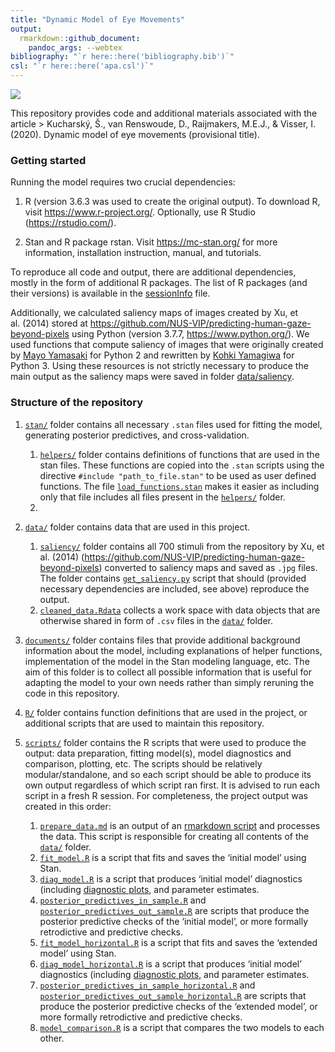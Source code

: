 ```yaml
---
title: "Dynamic Model of Eye Movements"
output: 
  rmarkdown::github_document:
    pandoc_args: --webtex
bibliography: "`r here::here('bibliography.bib')`"
csl: "`r here::here('apa.csl')`"
---
```


![](figures/fit_model/in_sample/xy/1251.jpg)

This repository provides code and additional materials associated with the article 
> Kucharský, Š., van Renswoude, D., Raijmakers, M.E.J., & Visser, I. (2020). Dynamic model of eye movements (provisional title).

### Getting started

Running the model requires two crucial dependencies:

1. R (version 3.6.3 was used to create the original output). To download R, visit [https://www.r-project.org/](https://www.r-project.org/). Optionally, use R Studio ([https://rstudio.com/](https://rstudio.com/)).

2. Stan and R package rstan. Visit [https://mc-stan.org/](https://mc-stan.org/) for more information, installation instruction, manual, and tutorials.


To reproduce all code and output, there are additional dependencies, mostly in the form of additional R packages. The list of R packages (and their versions) is available in the [sessionInfo](sessionInfo) file.

Additionally, we calculated saliency maps of images created by Xu, et al. (2014) stored at [https://github.com/NUS-VIP/predicting-human-gaze-beyond-pixels](https://github.com/NUS-VIP/predicting-human-gaze-beyond-pixels) using Python (version 3.7.7, [https://www.python.org/](https://www.python.org/)). We used functions that compute saliency of images that were originally created by [Mayo Yamasaki](https://github.com/mayoyamasaki/saliency-map) for Python 2 and rewritten by [Kohki Yamagiwa](https://github.com/tamanobi/saliency-map) for Python 3. Using these resources is not strictly necessary to produce the main output as the saliency maps were saved in folder [data/saliency](data/saliency/).

### Structure of the repository

1. [`stan/`](stan/) folder contains all necessary `.stan` files used for fitting the model, generating posterior predictives, and cross-validation.
	1. [`helpers/`](stan/helpers) folder contains definitions of functions that are used in the stan files. These functions are copied into the `.stan` scripts using the directive `#include "path_to_file.stan"` to be used as user defined functions. The file [`load_functions.stan`](stan/helpers/load_functions.stan) makes it easier as including only that file includes all files present in the [`helpers/`](stan/helpers) folder.
	2. 

2. [`data/`](data/) folder contains data that are used in this project.
	1. [`saliency/`](data/saliency/) folder contains all 700 stimuli from the repository by Xu, et al. (2014) ([https://github.com/NUS-VIP/predicting-human-gaze-beyond-pixels](https://github.com/NUS-VIP/predicting-human-gaze-beyond-pixels)) converted to saliency maps and saved as `.jpg` files. The folder contains [`get_saliency.py`](data/saliency/get_saliency.py) script that should (provided necessary dependencies are included, see above) reproduce the output.
	2. [`cleaned_data.Rdata`](data/cleaned_data.Rdata) collects a work space with data objects that are otherwise shared in form of `.csv` files in the [`data/`](data/) folder.

3. [`documents/`](documents/) folder contains files that provide additional background information about the model, including explanations of helper functions, implementation of the model in the Stan modeling language, etc. The aim of this folder is to collect all possible information that is useful for adapting the model to your own needs rather than simply reruning the code in this repository.

4. [`R/`](R/) folder contains function definitions that are used in the project, or additional scripts that are used to maintain this repository.

5. [`scripts/`](scripts/) folder contains the R scripts that were used to produce the output: data preparation, fitting model(s), model diagnostics and comparison, plotting, etc. The scripts should be relatively modular/standalone, and so each script should be able to produce its own output regardless of which script ran first. It is advised to run each script in a fresh R session. For completeness, the project output was created in this order:
	1. [`prepare_data.md`](scripts/prepare_data.md) is an output of an [rmarkdown script](scripts/prepare_data.Rmd) and processes the data. This script is responsible for creating all contents of the [`data/`](data/) folder.
	2. [`fit_model.R`](scripts/fit_model.R) is a script that fits and saves the 'initial model' using Stan.
	3. [`diag_model.R`](scripts/diag_model.R) is a script that produces 'initial model' diagnostics (including [diagnostic plots](figures/fit_model/par_diagnostics), and parameter estimates.
	4. [`posterior_predictives_in_sample.R`](scripts/posterior_predictives_in_sample.R) and [`posterior_predictives_out_sample.R`](scripts/posterior_predictives_out_sample.R) are scripts that produce the posterior predictive checks of the 'initial model', or more formally retrodictive and predictive checks.
	5. [`fit_model_horizontal.R`](scripts/fit_model_horizontal.R) is a script that fits and saves the 'extended model' using Stan.
	6. [`diag_model_horizontal.R`](scripts/diag_model_horizontal.R) is a script that produces 'initial model' diagnostics (including [diagnostic plots](figures/fit_model_horizontal/par_diagnostics), and parameter estimates.
	7. [`posterior_predictives_in_sample_horizontal.R`](scripts/posterior_predictives_in_sample_horizontal.R) and [`posterior_predictives_out_sample_horizontal.R`](scripts/posterior_predictives_out_sample_horizontal.R) are scripts that produce the posterior predictive checks of the 'extended model', or more formally retrodictive and predictive checks.
	8. [`model_comparison.R`](scripts/model_comparison.R) is a script that compares the two models to each other.